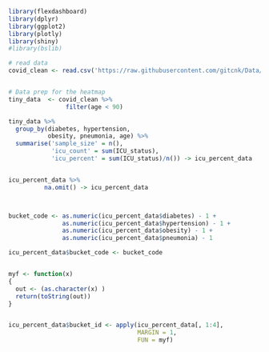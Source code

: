 ```r
library(flexdashboard)
library(dplyr)
library(ggplot2)
library(plotly)
library(shiny)
#library(bslib)
```

```r
# read data
covid_clean <- read.csv('https://raw.githubusercontent.com/gitcnk/Data/refs/heads/master/Stat254/covid_clean.csv')


# Data prep for the heatmap
tiny_data  <- covid_clean %>%
                filter(age < 90)

tiny_data %>%
  group_by(diabetes, hypertension,
           obesity, pneumonia, age) %>%
  summarise('sample_size' = n(),
            'icu_count' = sum(ICU_status),
            'icu_percent' = sum(ICU_status)/n()) -> icu_percent_data


icu_percent_data %>%
          na.omit() -> icu_percent_data



bucket_code <- as.numeric(icu_percent_data$diabetes) - 1 +
               as.numeric(icu_percent_data$hypertension) - 1 +
               as.numeric(icu_percent_data$obesity) - 1 +
               as.numeric(icu_percent_data$pneumonia) - 1

icu_percent_data$bucket_code <- bucket_code


myf <- function(x)
{
  out <- (as.character(x) )
  return(toString(out))
}


icu_percent_data$bucket_id <- apply(icu_percent_data[, 1:4],
                                    MARGIN = 1,
                                    FUN = myf)
     
```
